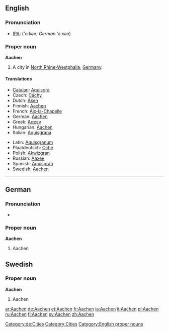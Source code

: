 {{wikipedia}}
==English==
===Pronunciation===
*[[IPA]]: ('ɑːkən; ''German'' 'aːxən)
===Proper noun===
'''Aachen'''

#A city in [[North Rhine-Westphalia]], [[Germany]].

====Translations====
{{top}}
*[[Catalan]]: [[Aquisgrà]]
*Czech: [[Cáchy]]
*Dutch: [[Aken]]
*Finnish: [[#Finnish|Aachen]]
*French: [[Aix-la-Chapelle]]
*German: [[#German|Aachen]]
*Greek: [[Άαχεν]]
*Hungarian: [[#Hungarian|Aachen]]
*Italian: [[Aquisgrana]]
{{mid}}
*Latin: [[Aquisgranum]] {{n}}
*Plaatdeutsch: [[Oche]]
*Polish: [[Akwizgran]]
*Russian: [[Aaxeн]] {{m}}
*Spanish: [[Aquisgrán]]
*Swedish: [[#Swedish|Aachen]]
{{bottom}}

----

==German==
===Pronunciation===
*{{audio|De-Aachen.ogg|audio}}

===Proper noun===
'''Aachen'''

#Aachen

[[Category:de:Cities]]

==Swedish==
===Proper noun===
'''Aachen'''

#Aachen

[[Category:Cities]]
[[Category:English proper nouns]]

[[ar:Aachen]]
[[de:Aachen]]
[[et:Aachen]]
[[fr:Aachen]]
[[ia:Aachen]]
[[it:Aachen]]
[[pl:Aachen]]
[[ru:Aachen]]
[[fi:Aachen]]
[[sv:Aachen]]
[[zh:Aachen]]